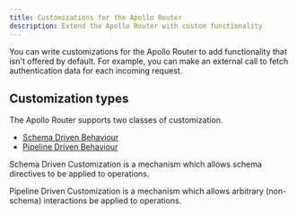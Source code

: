 ```yaml
---
title: Customizations for the Apollo Router
description: Extend the Apollo Router with custom functionality
---
```


You can write customizations for the Apollo Router to add functionality that isn't offered by default. For example, you can make an external call to fetch authentication data for each incoming request.

## Customization types

The Apollo Router supports two classes of customization. 

* [Schema Driven Behaviour](./sdb/)
* [Pipeline Driven Behaviour](./pdb/)

Schema Driven Customization is a mechanism which allows schema directives to be applied to operations.

Pipeline Driven Customization is a mechanism which allows arbitrary (non-schema) interactions be applied to operations.
